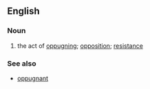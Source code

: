 ==English==

===Noun===
{{en-noun|oppugnancies}}

#the act of [[oppugning]]; [[opposition]]; [[resistance]]
===See also===
*[[oppugnant]]